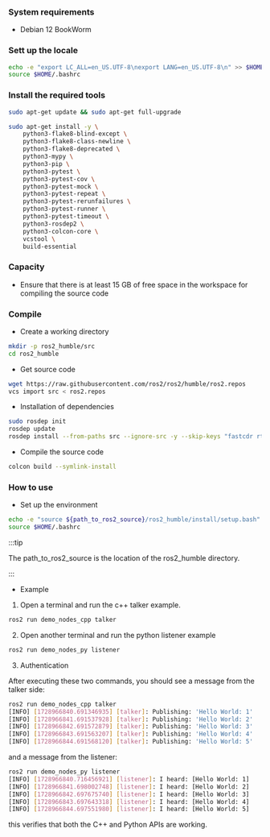 ### System requirements

- Debian 12 BookWorm

### Sett up the locale

```bash
echo -e "export LC_ALL=en_US.UTF-8\nexport LANG=en_US.UTF-8\n" >> $HOME/.bashrc
source $HOME/.bashrc
```

### Install the required tools

```bash
sudo apt-get update && sudo apt-get full-upgrade

sudo apt-get install -y \
    python3-flake8-blind-except \
    python3-flake8-class-newline \
    python3-flake8-deprecated \
    python3-mypy \
    python3-pip \
    python3-pytest \
    python3-pytest-cov \
    python3-pytest-mock \
    python3-pytest-repeat \
    python3-pytest-rerunfailures \
    python3-pytest-runner \
    python3-pytest-timeout \
    python3-rosdep2 \
    python3-colcon-core \
    vcstool \
    build-essential
```

### Capacity

- Ensure that there is at least 15 GB of free space in the workspace for compiling the source code

### Compile

- Create a working directory

```bash
mkdir -p ros2_humble/src
cd ros2_humble
```

- Get source code

```bash
wget https://raw.githubusercontent.com/ros2/ros2/humble/ros2.repos
vcs import src < ros2.repos
```

- Installation of dependencies

```bash
sudo rosdep init
rosdep update
rosdep install --from-paths src --ignore-src -y --skip-keys "fastcdr rti-connext-dds-6.0.1 urdfdom_headers python3-vcstool"
```

- Compile the source code

```bash
colcon build --symlink-install
```

### How to use

- Set up the environment

```bash
echo -e "source ${path_to_ros2_source}/ros2_humble/install/setup.bash" >> $HOME/.bashrc
source $HOME/.bashrc
```

:::tip

The path_to_ros2_source is the location of the ros2_humble directory.

:::

- Example

1. Open a terminal and run the c++ talker example.

```bash
ros2 run demo_nodes_cpp talker
```

2. Open another terminal and run the python listener example

```bash
ros2 run demo_nodes_py listener
```

3. Authentication

After executing these two commands, you should see a message from the talker side:

```bash
ros2 run demo_nodes_cpp talker
[INFO] [1728966840.691346935] [talker]: Publishing: 'Hello World: 1'
[INFO] [1728966841.691537928] [talker]: Publishing: 'Hello World: 2'
[INFO] [1728966842.691572879] [talker]: Publishing: 'Hello World: 3'
[INFO] [1728966843.691563207] [talker]: Publishing: 'Hello World: 4'
[INFO] [1728966844.691568120] [talker]: Publishing: 'Hello World: 5'
```

and a message from the listener:

```bash
ros2 run demo_nodes_py listener
[INFO] [1728966840.716456921] [listener]: I heard: [Hello World: 1]
[INFO] [1728966841.698002748] [listener]: I heard: [Hello World: 2]
[INFO] [1728966842.697675740] [listener]: I heard: [Hello World: 3]
[INFO] [1728966843.697643318] [listener]: I heard: [Hello World: 4]
[INFO] [1728966844.697551980] [listener]: I heard: [Hello World: 5]
```

this verifies that both the C++ and Python APIs are working.
